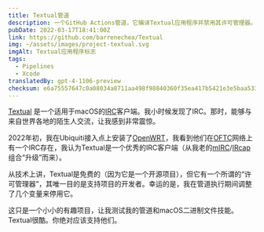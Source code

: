 ```yaml
---
title: Textual管道
description: 一个GitHub Actions管道，它编译Textual应用程序并禁用其许可管理器。
pubDate: 2022-03-17T18:41:00Z
link: https://github.com/barrenechea/Textual
img: ~/assets/images/project-textual.svg
imgAlt: Textual应用程序标志
tags:
  - Pipelines
  - Xcode
translatedBy: gpt-4-1106-preview
checksum: e6a75557647c0a08034a8711aa498f98840360f35ea417b5421e3e5baa533c37
---
```


[Textual](https://www.codeux.com/textual) 是一个适用于macOS的[IRC](https://zh.wikipedia.org/wiki/Internet_Relay_Chat)客户端。我小时候发现了IRC。那时，能够与来自世界各地的陌生人交流，让我感到非常震惊。

2022年初，我在Ubiquiti接入点上安装了[OpenWRT](https://openwrt.org)，我看到他们在[OFTC](https://www.oftc.net)网络上有一个IRC存在，我认为Textual是一个优秀的IRC客户端（从我老的[mIRC](https://www.mirc.com)/[IRcap](https://www.ircap.com)组合“升级”而来）。

从技术上讲，Textual是免费的（因为它是一个开源项目），但它有一个所谓的“许可管理器”，其唯一目的是支持项目的开发者。幸运的是，我在管道执行期间调整了几个变量来停用它。

这只是一个小小的有趣项目，让我测试我的管道和macOS二进制文件技能。Textual很酷。你绝对应该支持他们。
